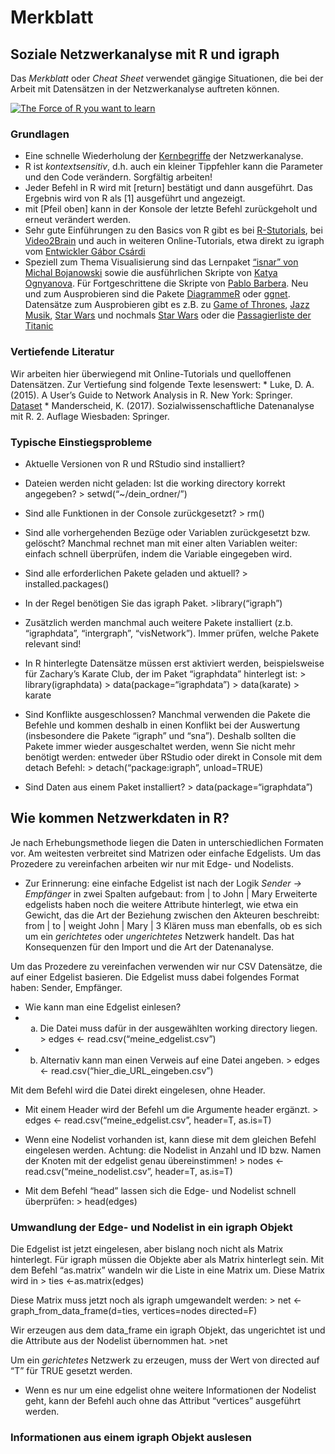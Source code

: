 # Merkblatt
## Soziale Netzwerkanalyse mit R und igraph

Das *Merkblatt* oder *Cheat Sheet* verwendet gängige Situationen, die bei der Arbeit mit Datensätzen in der Netzwerkanalyse auftreten können.

<a href="https://imgflip.com/i/1wxx54"><img src="https://i.imgflip.com/1wxx54.jpg" title="The Force of R you want to learn"/></a>

### Grundlagen
* Eine schnelle Wiederholung der [Kernbegriffe](http://cvcedhlab.hypotheses.org/106) der Netzwerkanalyse.
* R ist *kontextsensitiv*, d.h. auch ein kleiner Tippfehler kann die Parameter und den Code verändern. Sorgfältig arbeiten!
* Jeder Befehl in R wird mit [return] bestätigt und dann ausgeführt. Das Ergebnis wird von R als [1] ausgeführt und angezeigt.
* mit [Pfeil oben] kann in der Konsole der letzte Befehl zurückgeholt und erneut verändert werden.
* Sehr gute Einführungen zu den Basics von R gibt es bei [R-Stutorials](http://www.r-stutorials.de/einfuehrung), bei [Video2Brain](https://www.video2brain.com/de/videotraining/r-und-rstudio-grundkurs) und auch in weiteren Online-Tutorials, etwa direkt zu igraph vom [Entwickler Gábor Csárdi](http://igraph.github.io/netuser15/user-2015.html#1.)
* Speziell zum Thema Visualisierung sind das Lernpaket ["isnar" von Michal Bojanowski](https://github.com/mbojan/isnar) sowie die ausführlichen Skripte von [Katya Ognyanova](https://github.com/kateto/R-Network-Visualization-Workshop). Für Fortgeschrittene die Skripte von [Pablo Barbera](https://github.com/pablobarbera/Rdataviz). Neu und zum Ausprobieren sind die Pakete [DiagrammeR](https://github.com/rich-iannone/DiagrammeR) oder [ggnet](https://github.com/briatte/ggnet). Datensätze zum Ausprobieren gibt es z.B. zu [Game of Thrones](https://github.com/anishsingh20/Network-Analysis-of-Game-of-Thrones), [Jazz Musik](https://github.com/VidhyaBatmaradjy/Social-network-analysis), [Star Wars](https://github.com/evelinag/StarWars-social-network) und nochmals [Star Wars](https://github.com/gastonstat/StarWars) oder die [Passagierliste der Titanic](https://github.com/paulhendricks/titanic)

### Vertiefende Literatur
Wir arbeiten hier überwiegend mit Online-Tutorials und quelloffenen Datensätzen. Zur Vertiefung sind folgende Texte lesenswert:
* Luke, D. A. (2015). A User's Guide to Network Analysis in R. New York: Springer. [Dataset](https://github.com/DougLuke/UserNetR)
* Manderscheid, K. (2017). Sozialwissenschaftliche Datenanalyse mit R. 2. Auflage Wiesbaden: Springer.

### Typische Einstiegsprobleme

* Aktuelle Versionen von R und RStudio sind installiert?

* Dateien werden nicht geladen: Ist die working directory korrekt angegeben?
> setwd("~/dein_ordner/")

* Sind alle Funktionen in der Console zurückgesetzt?
> rm()

* Sind alle vorhergehenden Bezüge oder Variablen zurückgesetzt bzw. gelöscht? Manchmal rechnet man mit einer alten Variablen weiter: einfach schnell überprüfen, indem die Variable eingegeben wird.

* Sind alle erforderlichen Pakete geladen und aktuell?
> installed.packages()

* In der Regel benötigen Sie das igraph Paket.
>library("igraph")

* Zusätzlich werden manchmal auch weitere Pakete installiert (z.b. "igraphdata", "intergraph", "visNetwork"). Immer prüfen, welche Pakete relevant sind!

* In R hinterlegte Datensätze müssen erst aktiviert werden, beispielsweise für Zachary's Karate Club, der im Paket "igraphdata" hinterlegt ist:
> library(igraphdata)
> data(package="igraphdata")
> data(karate)
> karate

* Sind Konflikte ausgeschlossen? Manchmal verwenden die Pakete die Befehle und kommen deshalb in einen Konflikt bei der Auswertung (insbesondere die Pakete "igraph" und "sna"). Deshalb sollten die Pakete immer wieder ausgeschaltet werden, wenn Sie nicht mehr benötigt werden: entweder über RStudio oder direkt in Console mit dem detach Befehl:
>  detach("package:igraph", unload=TRUE)

* Sind Daten aus einem Paket installiert?
> data(package="igraphdata")

## Wie kommen Netzwerkdaten in R?

Je nach Erhebungsmethode liegen die Daten in unterschiedlichen Formaten vor. Am weitesten verbreitet sind Matrizen oder einfache Edgelists. Um das Prozedere zu vereinfachen arbeiten wir nur mit Edge- und Nodelists.

* Zur Erinnerung: eine einfache Edgelist ist nach der Logik *Sender -> Empfänger* in zwei Spalten aufgebaut:
from | to
John | Mary
Erweiterte edgelists haben noch die weitere Attribute hinterlegt, wie etwa ein Gewicht, das die Art der Beziehung zwischen den Akteuren beschreibt:
from | to | weight
John | Mary | 3
Klären muss man ebenfalls, ob es sich um ein *gerichtetes* oder *ungerichtetes* Netzwerk handelt. Das hat Konsequenzen für den Import und die Art der Datenanalyse.


Um das Prozedere zu vereinfachen verwenden wir nur CSV Datensätze, die auf einer Edgelist basieren. Die Edgelist muss dabei folgendes Format haben: Sender, Empfänger.

* Wie kann man eine Edgelist einlesen?
* a) Die Datei muss dafür in der ausgewählten working directory liegen.
> edges <- read.csv("meine_edgelist.csv")

* b) Alternativ kann man einen Verweis auf eine Datei angeben.
> edges <- read.csv("hier_die_URL_eingeben.csv")

Mit dem Befehl wird die Datei direkt eingelesen, ohne Header.

* Mit einem Header wird der Befehl um die Argumente header ergänzt.
> edges <- read.csv("meine_edgelist.csv", header=T, as.is=T)

* Wenn eine Nodelist vorhanden ist, kann diese mit dem gleichen Befehl eingelesen werden. Achtung: die Nodelist in Anzahl und ID bzw. Namen der Knoten mit der edgelist genau übereinstimmen!
> nodes <- read.csv("meine_nodelist.csv", header=T, as.is=T)

* Mit dem Befehl "head" lassen sich die Edge- und Nodelist schnell überprüfen:
> head(edges)

### Umwandlung der Edge- und Nodelist in ein igraph Objekt

Die Edgelist ist jetzt eingelesen, aber bislang noch nicht als Matrix hinterlegt. Für igraph müssen die Objekte aber als Matrix hinterlegt sein. Mit dem Befehl "as.matrix" wandeln wir die Liste in eine Matrix um. Diese Matrix wird in
> ties <-as.matrix(edges)

Diese Matrix muss jetzt noch als igraph umgewandelt werden:
> net <- graph_from_data_frame(d=ties, vertices=nodes directed=F)

Wir erzeugen aus dem data_frame ein igraph Objekt, das ungerichtet ist und die Attribute aus der Nodelist übernommen hat.
>net

Um ein *gerichtetes* Netzwerk zu erzeugen, muss der Wert von directed auf "T" für TRUE gesetzt werden.

* Wenn es nur um eine edgelist ohne weitere Informationen der Nodelist geht, kann der Befehl auch ohne das Attribut "vertices" ausgeführt werden.

### Informationen aus einem igraph Objekt auslesen
